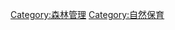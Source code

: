 {{Commons category}}
{{Category main}}
[[Category:森林管理|Category:森林管理]]
[[Category:自然保育|Category:自然保育]]